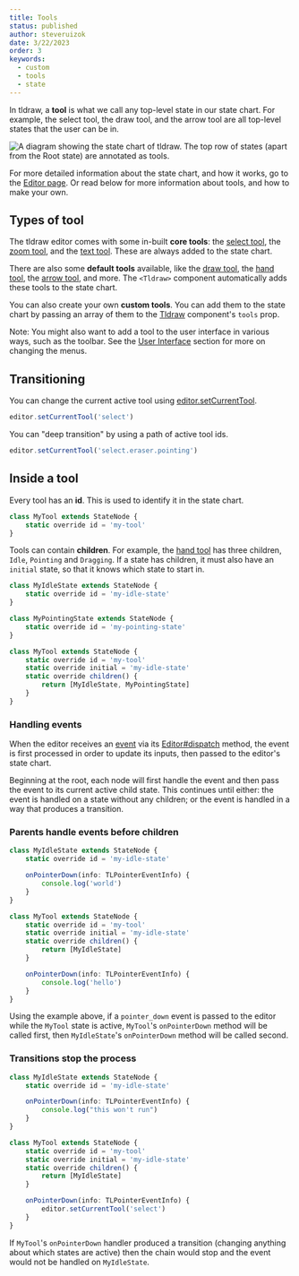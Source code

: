 ```yaml
---
title: Tools
status: published
author: steveruizok
date: 3/22/2023
order: 3
keywords:
  - custom
  - tools
  - state
---
```


In tldraw, a **tool** is what we call any top-level state in our state chart. For example, the select tool, the draw tool, and the arrow tool are all top-level states that the user can be in.

<Image
	title="Tools"
	src="/images/api/tools.png"
	alt="A diagram showing the state chart of tldraw. The top row of states (apart from the Root state) are annotated as tools."
	title="The first level of states in the start chart are known as tools."
/>

For more detailed information about the state chart, and how it works, go to the [Editor page](/docs/editor). Or read below for more information about tools, and how to make your own.

## Types of tool

The tldraw editor comes with some in-built **core tools**: the [select tool](/reference/tldraw/SelectTool), the [zoom tool](/reference/tldraw/ZoomTool), and the [text tool](/reference/tldraw/TextShapeTool). These are always added to the state chart.

There are also some **default tools** available, like the [draw tool](/reference/tldraw/DrawShapeTool), the [hand tool](/reference/tldraw/HandTool), the [arrow tool](/reference/tldraw/ArrowShapeTool), and more. The `<Tldraw>` component automatically adds these tools to the state chart.

You can also create your own **custom tools**. You can add them to the state chart by passing an array of them to the [Tldraw](?) component's `tools` prop.

Note: You might also want to add a tool to the user interface in various ways, such as the toolbar. See the [User Interface](/docs/user-interface) section for more on changing the menus.

## Transitioning

You can change the current active tool using [editor.setCurrentTool](/reference/editor/Editor#setCurrentTool).

```ts
editor.setCurrentTool('select')
```

You can "deep transition" by using a path of active tool ids.

```ts
editor.setCurrentTool('select.eraser.pointing')
```

## Inside a tool

Every tool has an **id**. This is used to identify it in the state chart.

```ts
class MyTool extends StateNode {
	static override id = 'my-tool'
}
```

Tools can contain **children**. For example, the [hand tool](/reference/tldraw/HandTool) has three children, `Idle`, `Pointing` and `Dragging`. If a state has children, it must also have an `initial` state, so that it knows which state to start in.

```ts
class MyIdleState extends StateNode {
	static override id = 'my-idle-state'
}

class MyPointingState extends StateNode {
	static override id = 'my-pointing-state'
}

class MyTool extends StateNode {
	static override id = 'my-tool'
	static override initial = 'my-idle-state'
	static override children() {
		return [MyIdleState, MyPointingState]
	}
}
```

### Handling events

When the editor receives an [event](/reference/editor/TLEventHandlers) via its [Editor#dispatch](?) method, the event is first processed in order to update its inputs, then passed to the editor's state chart.

Beginning at the root, each node will first handle the event and then pass the event to its current active child state. This continues until either: the event is handled on a state without any children; or the event is handled in a way that produces a transition.

### Parents handle events before children

```ts
class MyIdleState extends StateNode {
	static override id = 'my-idle-state'

	onPointerDown(info: TLPointerEventInfo) {
		console.log('world')
	}
}

class MyTool extends StateNode {
	static override id = 'my-tool'
	static override initial = 'my-idle-state'
	static override children() {
		return [MyIdleState]
	}

	onPointerDown(info: TLPointerEventInfo) {
		console.log('hello')
	}
}
```

Using the example above, if a `pointer_down` event is passed to the editor while the `MyTool` state is active, `MyTool`'s `onPointerDown` method will be called first, then `MyIdleState`'s `onPointerDown` method will be called second.

### Transitions stop the process

```ts
class MyIdleState extends StateNode {
	static override id = 'my-idle-state'

	onPointerDown(info: TLPointerEventInfo) {
		console.log("this won't run")
	}
}

class MyTool extends StateNode {
	static override id = 'my-tool'
	static override initial = 'my-idle-state'
	static override children() {
		return [MyIdleState]
	}

	onPointerDown(info: TLPointerEventInfo) {
		editor.setCurrentTool('select')
	}
}
```

If `MyTool`'s `onPointerDown` handler produced a transition (changing anything about which states are active) then the chain would stop and the event would not be handled on `MyIdleState`.
